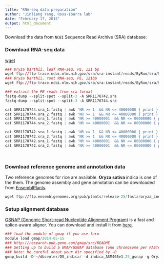 ```yaml
---
title: "RNA-seq data preparation"
author: "Jinliang Yang, Ross-Ibarra lab"
date: "February 17, 2015"
output: html_document
---
```





Download the data from `NCBI` Sequence Read Archive (SRA) database:

### Download RNA-seq data


[wget](http://www.gnu.org/software/wget/wget.html)

```r
### Oryza barthii, leaf RNA-seq, PE, 121 bp
wget ftp://ftp-trace.ncbi.nlm.nih.gov/sra/sra-instant/reads/ByRun/sra/SRR/SRR117/SRR1170742/SRR1170742.sra
### Oryza barthii, root RNA-seq, PE, 121bp
wget ftp://ftp-trace.ncbi.nlm.nih.gov/sra/sra-instant/reads/ByRun/sra/SRR/SRR117/SRR1170744/SRR1170744.sra

### extract the PE reads from sra format
fastq-dump --split-spot --split-3 -A SRR1170742.sra
fastq-dump --split-spot --split-3 -A SRR1170744.sra
```


```r
cat SRR1170744.sra_1.fastq | awk 'NR >= 1  && NR <= 40000000 { print }' > SRR1170744.sub1_1.fastq
cat SRR1170744.sra_2.fastq | awk 'NR >= 1  && NR <= 40000000 { print }' > SRR1170744.sub1_2.fastq
cat SRR1170744.sra_1.fastq | awk 'NR >= 40000001  && NR <= 80000000 { print }' > SRR1170744.sub2_1.fastq
cat SRR1170744.sra_2.fastq | awk 'NR >= 40000001  && NR <= 80000000 { print }' > SRR1170744.sub2_2.fastq

cat SRR1170742.sra_1.fastq | awk 'NR >= 1  && NR <= 40000000 { print }' > SRR1170742.sub1_1.fastq
cat SRR1170742.sra_2.fastq | awk 'NR >= 1  && NR <= 40000000 { print }' > SRR1170742.sub1_2.fastq
cat SRR1170742.sra_1.fastq | awk 'NR >= 40000001  && NR <= 80000000 { print }' > SRR1170742.sub2_1.fastq
cat SRR1170742.sra_2.fastq | awk 'NR >= 40000001  && NR <= 80000000 { print }' > SRR1170742.sub2_2.fastq




```


### Download reference genome and annotation data

Two reference genomes for rice are available. __Oryza sativa__ indica is one of the them. The genome assembly and gene annotation can be downloaded from [EnsemblPlants](http://plants.ensembl.org/Oryza_indica/Info/Index).

```r
wget ftp://ftp.ensemblgenomes.org/pub/plants/release-25/fasta/oryza_indica/dna/Oryza_indica.ASM465v1.25.dna.chromosome.*.fa.gz
```

### Setup alignment database

[GSNAP (Genomic Short-read Nucleotide Alignment Program)](http://www.ncbi.nlm.nih.gov/pubmed/20147302) is a fast and splice-aware aligner. You can download and install it from [here](http://research-pub.gene.com/gmap/). 

```r
### load the module of gmap if you use farm
module load gmap/2014-05-15
### http://research-pub.gene.com/gmap/src/README
### Setting up to build a GMAP/GSNAP database (one chromosome per FASTA entry)
### Note: be careful about your dir specified by -D
gmap_build -D ~/dbcenter/OS_indica/ -d indica_ASM465v1.25_gsnap -g Oryza_indica.ASM465v1.25.dna.chromosome*fa.gz > gmapbuild.log  

```
